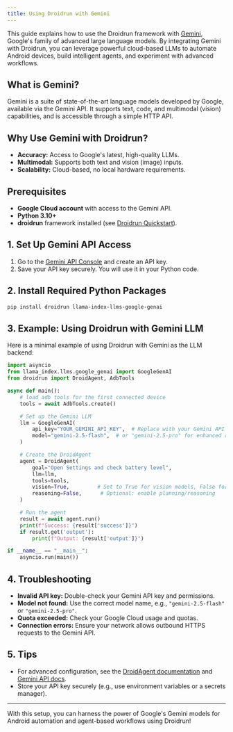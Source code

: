 ```yaml
---
title: Using Droidrun with Gemini
---
```


This guide explains how to use the Droidrun framework with [Gemini](https://ai.google.dev/gemini-api/docs/), Google's family of advanced large language models. By integrating Gemini with Droidrun, you can leverage powerful cloud-based LLMs to automate Android devices, build intelligent agents, and experiment with advanced workflows.

## What is Gemini?

Gemini is a suite of state-of-the-art language models developed by Google, available via the Gemini API. It supports text, code, and multimodal (vision) capabilities, and is accessible through a simple HTTP API.

## Why Use Gemini with Droidrun?

- **Accuracy:** Access to Google's latest, high-quality LLMs.
- **Multimodal:** Supports both text and vision (image) inputs.
- **Scalability:** Cloud-based, no local hardware requirements.

## Prerequisites

- **Google Cloud account** with access to the Gemini API.
- **Python 3.10+**
- **droidrun** framework installed (see [Droidrun Quickstart](../quickstart.mdx)).

## 1. Set Up Gemini API Access

1. Go to the [Gemini API Console](https://ai.google.dev/gemini-api/docs/get-api-key) and create an API key.
2. Save your API key securely. You will use it in your Python code.

## 2. Install Required Python Packages

```sh
pip install droidrun llama-index-llms-google-genai
```

## 3. Example: Using Droidrun with Gemini LLM

Here is a minimal example of using Droidrun with Gemini as the LLM backend:

```python
import asyncio
from llama_index.llms.google_genai import GoogleGenAI
from droidrun import DroidAgent, AdbTools

async def main():
    # load adb tools for the first connected device
    tools = await AdbTools.create()

    # Set up the Gemini LLM
    llm = GoogleGenAI(
        api_key="YOUR_GEMINI_API_KEY",  # Replace with your Gemini API key
        model="gemini-2.5-flash",  # or "gemini-2.5-pro" for enhanced reasoning
    )

    # Create the DroidAgent
    agent = DroidAgent(
        goal="Open Settings and check battery level",
        llm=llm,
        tools=tools,
        vision=True,         # Set to True for vision models, False for text-only
        reasoning=False,      # Optional: enable planning/reasoning
    )

    # Run the agent
    result = await agent.run()
    print(f"Success: {result['success']}")
    if result.get('output'):
        print(f"Output: {result['output']}")

if __name__ == "__main__":
    asyncio.run(main())
```

## 4. Troubleshooting

- **Invalid API key:** Double-check your Gemini API key and permissions.
- **Model not found:** Use the correct model name, e.g., `"gemini-2.5-flash"` or `"gemini-2.5-pro"`.
- **Quota exceeded:** Check your Google Cloud usage and quotas.
- **Connection errors:** Ensure your network allows outbound HTTPS requests to the Gemini API.

## 5. Tips

- For advanced configuration, see the [DroidAgent documentation](../concepts/agent) and [Gemini API docs](https://ai.google.dev/gemini-api/docs/).
- Store your API key securely (e.g., use environment variables or a secrets manager).

---

With this setup, you can harness the power of Google's Gemini models for Android automation and agent-based workflows using Droidrun!
